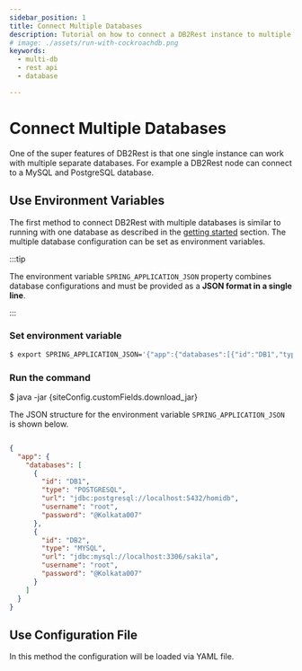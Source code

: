 ```yaml
---
sidebar_position: 1
title: Connect Multiple Databases
description: Tutorial on how to connect a DB2Rest instance to multiple physical database.
# image: ./assets/run-with-cockroachdb.png
keywords:
  - multi-db
  - rest api
  - database

---
```



# Connect Multiple Databases

One of the super features of DB2Rest is that one single instance can work with multiple separate databases. For example
a DB2Rest node can connect to a MySQL and PostgreSQL database.

## Use Environment Variables

The first method to connect DB2Rest with multiple databases is similar to running with one database as described in the [getting started](../intro) section.
The multiple database configuration can be set as environment variables.

:::tip

The environment variable `SPRING_APPLICATION_JSON` property combines database configurations and must be provided as a **JSON format in a single line**.

:::

### Set environment variable

```bash
$ export SPRING_APPLICATION_JSON='{"app":{"databases":[{"id":"DB1","type":"POSTGRESQL","url":"jdbc:postgresql://localhost:5432/homidb","username":"root","password":"@Kolkata007"},{"id":"DB2","type":"MYSQL","url":"jdbc:mysql://localhost:3306/sakila","username":"root","password":"@Kolkata007"}]}}'
```

### Run the command

<CodeBlock language="jsx">$ java -jar {siteConfig.customFields.download_jar}</CodeBlock>


The JSON structure for the environment variable `SPRING_APPLICATION_JSON` is shown below.

```json lines

{
  "app": {
    "databases": [
      {
        "id": "DB1",
        "type": "POSTGRESQL",
        "url": "jdbc:postgresql://localhost:5432/homidb",
        "username": "root",
        "password": "@Kolkata007"
      },
      {
        "id": "DB2",
        "type": "MYSQL",
        "url": "jdbc:mysql://localhost:3306/sakila",
        "username": "root",
        "password": "@Kolkata007"
      }
    ]
  }
}

```

## Use Configuration File

In this method the configuration will be loaded via YAML file.
